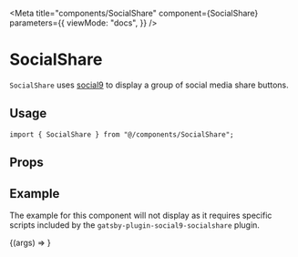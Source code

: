 
<Meta
  title="components/SocialShare"
  component={SocialShare}
  parameters={{
    viewMode: "docs",
  }}
/>

# SocialShare

`SocialShare` uses [social9](https://social9.com/) to display a group of social media share buttons.

## Usage

```tsx
import { SocialShare } from "@/components/SocialShare";
```

## Props

<ArgsTable component={SocialShare} />

## Example

The example for this component will not display as it requires specific scripts included by the `gatsby-plugin-social9-socialshare` plugin.

<Canvas>
  <Story name="Default">{(args) => <SocialShare />}</Story>
</Canvas>
